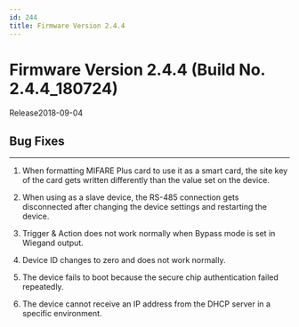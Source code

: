 ```yaml
---
id: 244
title: Firmware Version 2.4.4
---
```


# Firmware Version 2.4.4 (Build No. 2.4.4_180724)

Release<Separator/>2018-09-04

## Bug Fixes

---

1. When formatting MIFARE Plus card to use it as a smart card, the site key of the card gets written differently than the value set on the device.

1. When using as a slave device, the RS-485 connection gets disconnected after changing the device settings and restarting the device.

1. Trigger & Action does not work normally when Bypass mode is set in Wiegand output.

1. Device ID changes to zero and does not work normally.

1. The device fails to boot because the secure chip authentication failed repeatedly.

1. The device cannot receive an IP address from the DHCP server in a specific environment.